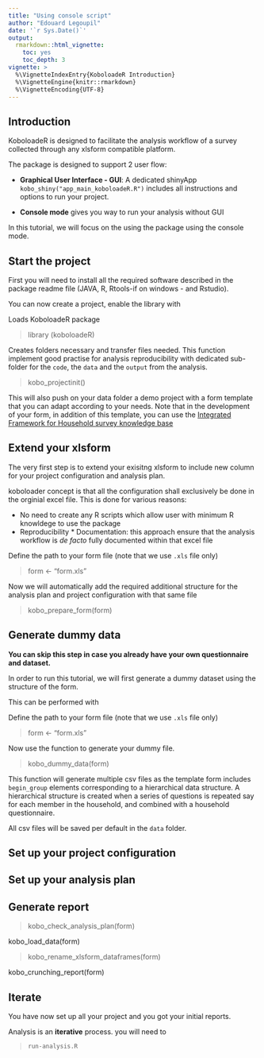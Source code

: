 ```yaml
---
title: "Using console script"
author: "Edouard Legoupil"
date: '`r Sys.Date()`'
output: 
  rmarkdown::html_vignette:
    toc: yes
    toc_depth: 3
vignette: >
  %\VignetteIndexEntry{KoboloadeR Introduction}
  %\VignetteEngine{knitr::rmarkdown}
  %\VignetteEncoding{UTF-8}
---
```



## Introduction

KoboloadeR is designed to facilitate the analysis workflow of a survey collected through any xlsform compatible platform.

The package is designed to support 2 user flow:

 * __Graphical User Interface - GUI__: A dedicated shinyApp `kobo_shiny("app_main_koboloadeR.R")` includes all instructions and options to run your project.

 * __Console mode__ gives you way to run your analysis without GUI

In this tutorial, we will focus on the using the package using the console mode.

## Start the project

First you will need to install all the required software described in the package readme file (JAVA, R, Rtools-if on windows - and Rstudio). 

You can now create a project, enable the library with 

Loads KoboloadeR package  

> library (koboloadeR)  

Creates folders necessary and transfer files needed. This function implement good practise for analysis reproducibility with dedicated sub-folder for the `code`, the `data` and the `output` from the analysis.  

> kobo_projectinit()


This will also push on your data folder a demo project with a form template that you can adapt according to your needs. Note that in the development of your form, in addition of this template, you can use the [Integrated Framework for Household survey knowledge base](https://unhcr.github.io/Integrated-framework-household-survey)


## Extend your xlsform 

The very first step is to extend your exisitng xlsform to include new column for your project configuration and analysis plan.

koboloader concept is that all the configuration shall exclusively be done in the orginial excel file. This is done for various reasons:

 * No need to create any R scripts which allow user with minimum R knowldege to use the package
 * Reproducibility * Documentation: this approach ensure that the analysis workflow is _de facto_ fully documented within that excel file
 
Define the path to your form file (note that we use `.xls` file only) 

> form <- "form.xls"


Now we will automatically add the required additional structure for the analysis plan and project configuration with that same file 

> kobo_prepare_form(form)

## Generate dummy data

**You can skip this step in case you already have your own questionnaire and dataset.**

In order to run this tutorial, we will first generate a dummy dataset using the structure of the form. 

This can be performed with 

Define the path to your form file (note that we use `.xls` file only)  

> form <- "form.xls"

Now use the function to generate your dummy file.   

> kobo_dummy_data(form)

This function will generate multiple csv files as the template form includes `begin_group` elements corresponding to a hierarchical data structure.  A  hierarchical structure  is created  when  a  series of questions is repeated say for each member in the household, and combined with a household questionnaire. 

All csv files will be saved per default in the `data` folder.

## Set up your project configuration

## Set up your analysis plan

## Generate report

> kobo_check_analysis_plan(form)

kobo_load_data(form)

> kobo_rename_xlsform_dataframes(form) 


kobo_crunching_report(form)

## Iterate

You have now set up all your project and you got your initial reports.

Analysis is an **iterative** process. you will need to 

> `run-analysis.R`
